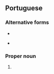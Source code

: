 {{also|luis|Luis}}

==Portuguese==

===Alternative forms===
* {{l|pt|Luiz}}
* {{l|pt|Luys}} {{qualifier|obsolete}}

===Proper noun===
{{pt-proper noun|m}}

# {{given name|male|lang=pt|eq=[[Louis]] and [[Lewis]]}}